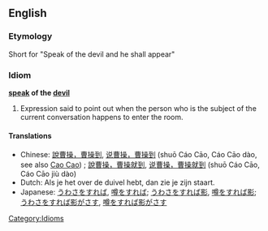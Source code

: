 ==English==

===Etymology===
Short for "Speak of the devil and he shall appear"

===Idiom===
'''[[speak]] of the [[devil]]'''

# Expression said to point out when the person who is the subject of the current conversation happens to enter the room.

====Translations====
*Chinese: [[說曹操，曹操到]], [[说曹操，曹操到]] (shuō Cáo Cāo, Cáo Cāo dào, see also [[:w:Cao Cao|Cao Cao]])<!-- looks like this pinyin shows tone sandhi, but it's not suppsed to; some sources have no comma between the first 3 and last 3 characters -->; [[說曹操，曹操就到]], [[说曹操，曹操就到]] (shuō Cáo Cāo, Cáo Cāo jiù dào)
*Dutch: Als je het over de duivel hebt, dan zie je zijn staart.
*Japanese: [[うわさをすれば]], [[噂をすれば]]; [[うわさをすれば影]], [[噂をすれば影]]; [[うわさをすれば影がさす]], [[噂をすれば影がさす]]

[[Category:Idioms]]